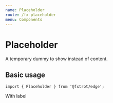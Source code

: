 ```yaml
---
name: Placeholder
route: /fx-placeholder
menu: Components
---
```



# Placeholder

A temporary dummy to show instead of content.

## Basic usage

```tsx
import { Placeholder } from '@fxtrot/edge';
```

<Playground>
  <Stack>
    <Placeholder height={100} />
    <Columns>
      <Column width="content">
        <Placeholder height={100} width={100}>
          With label
        </Placeholder>
      </Column>
      <Column>
        <Placeholder height={100} />
      </Column>
    </Columns>
  </Stack>
</Playground>
